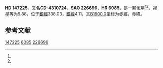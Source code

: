 {{Starbox begin
| name = HD 147225
}}
{{Starbox observe
| epoch = [[J2000.0|J2000.0]]
| constell = {{星座名待查}}<ref name=SIMBAD>{{cite web
 | url=http://simbad.u-strasbg.fr/simbad/sim-id?Ident=HR+6085
 | title=Pulsating variable Star
 | publisher=Centre de Données astronomiques de Strasbourg
 | work=SIMBAD
 | accessdate=2012-07-13
 | archive-date=2016-03-16
 | archive-url=https://web.archive.org/web/20160316231219/http://simbad.u-strasbg.fr/simbad/sim-id?Ident=HR+6085
 | dead-url=no
 }}</ref><ref name=DATA>{{cite web
 | url=http://vizier.u-strasbg.fr/viz-bin/VizieR-5?-out.add=.&-source=5050&-corr=PK=HR&-out.max=9999&HR=6085
 | title=VizieR Detailed Page
 | accessdate=2012-07-13
 | archive-url=https://web.archive.org/web/20160305065708/http://vizier.u-strasbg.fr/viz-bin/VizieR-5?-out.add=.&-source=5050&-corr=PK=HR&-out.max=9999&HR=6085
 | archive-date=2016-03-05
 | dead-url=yes
 }}</ref>
| 星官 = 
| ra = {{RA|16|22|28.9}}<ref name=SIMBAD /><ref name=DATA />
| dec = {{DEC|-43|54|44}}<ref name=SIMBAD /><ref name=DATA />
| appmag_v = 5.88<ref name=SIMBAD /><ref name=DATA />
}}
{{Starbox character
| class = G3II<ref name=SIMBAD /><ref name=DATA />
| b-v = 1.16<ref name=SIMBAD /><ref name=DATA />
| u-b = 0.83<ref name=SIMBAD /><ref name=DATA />
| r-i = <ref name=SIMBAD /><ref name=DATA />
| variable = 
}}
{{Starbox astrometry
| radial_v = 0.83
| prop_mo_ra = -11
| parallax = 
| p_error = 
}}
{{Starbox catalog
| names =CD-4310724，[[SAO星表|SAO]] 226696，[[HD星表|HD]] 147225，[[HR星表|HR]] 6085}}
{{Starbox reference |Simbad=HR+6085}}
{{Starbox end}}

'''HD 147225'''，又名'''CD-4310724'''，'''SAO 226696'''、'''HR 6085'''，是一颗恒星<ref name=SIMBAD /><ref name=DATA />，视星等为5.88，位于[[銀道座標系|銀經]]338.03，[[銀道座標系|銀緯]]4.11，其[[B1900.0|B1900.0]]坐标为赤經{{RA|16|15|25.8}}，赤緯{{DEC|-43|4.11|27}}。

== 参考文献 ==
{{reflist}}

{{star-stub}}

[[Category:HD和HDE天體|147225]]
[[Category:HR天體|6085]]
[[Category:SAO天體|226696]]